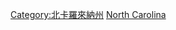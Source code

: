 {{Commonscat|Geography of North Carolina}}

[[Category:北卡羅來納州|Category:北卡羅來納州]]
[[Category:美國各州地理|North Carolina]]